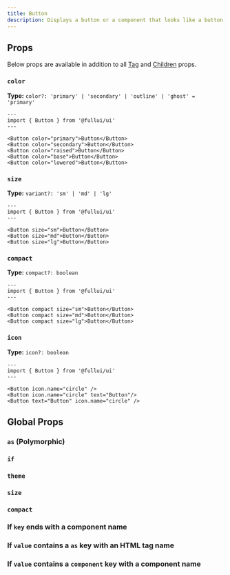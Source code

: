 ```yaml
---
title: Button
description: Displays a button or a component that looks like a button.
---
```



## Props
Below props are available in addition to all [Tag](/foundation/tag) and [Children](/foundation/children) props.

### `color`
**Type:** `color?: 'primary' | 'secondary' | 'outline' | 'ghost' = 'primary'`
```astro live
---
import { Button } from '@fullui/ui'
---

<Button color="primary">Button</Button>
<Button color="secondary">Button</Button>
<Button color="raised">Button</Button>
<Button color="base">Button</Button>
<Button color="lowered">Button</Button>
```

### `size`
**Type:** `variant?: 'sm' | 'md' | 'lg'`
```astro live
---
import { Button } from '@fullui/ui'
---

<Button size="sm">Button</Button>
<Button size="md">Button</Button>
<Button size="lg">Button</Button>
```

### `compact`
**Type:** `compact?: boolean`
```astro live
---
import { Button } from '@fullui/ui'
---

<Button compact size="sm">Button</Button>
<Button compact size="md">Button</Button>
<Button compact size="lg">Button</Button>
```

### `icon`
**Type:** `icon?: boolean`
```astro live
---
import { Button } from '@fullui/ui'
---

<Button icon.name="circle" />
<Button icon.name="circle" text="Button"/>
<Button text="Button" icon.name="circle" />
```

## Global Props
### `as` (Polymorphic)
<AsPolymorhpic />

### `if`
<IfAny />

### `theme`
<Theme />

### `size`
<Size />

### `compact`
<Compact />

### If `key` ends with a component name
<KeyComponentName />

### If `value` contains a `as` key with an HTML tag name
<ValueElementName />

### If `value` contains a `component` key with a component name
<ValueComponentName />